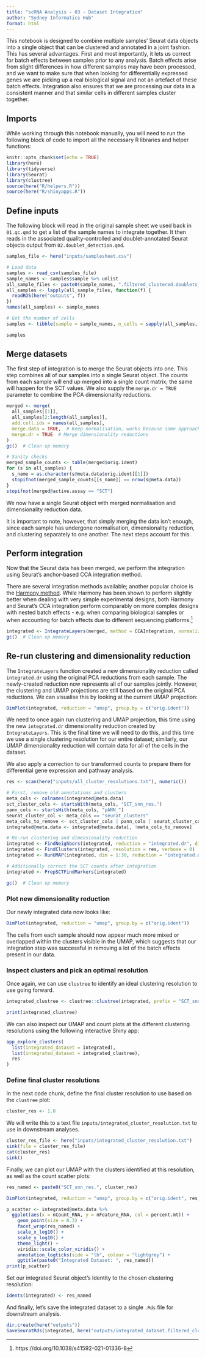 ```yaml
---
title: "scRNA Analysis - 03 - Dataset Integration"
author: "Sydney Informatics Hub"
format: html
---
```


This notebook is designed to combine multiple samples' Seurat data objects into a single object that can be clustered and annotated in a joint fashion. This has several advantages. First and most importantly, it lets us correct for batch effects between samples prior to any analysis. Batch effects arise from slight differences in how different samples may have been processed, and we want to make sure that when looking for differentially expressed genes  we are picking up a real biological signal and not an artefact of these batch effects. Integration also ensures that we are processing our data in a consistent manner and that similar cells in different samples cluster together.

## Imports

While working through this notebook manually, you will need to run the following block of code to import all the necessary R libraries and helper functions:

```r
knitr::opts_chunk$set(echo = TRUE)
library(here)
library(tidyverse)
library(Seurat)
library(clustree)
source(here("R/helpers.R"))
source(here("R/shinyapps.R"))
```

## Define inputs

The following block will read in the original sample sheet we used back in `01.qc.qmd` to get a list of the sample names to integrate together. It then reads in the associated quality-controlled and doublet-annotated Seurat objects output from `02.doublet_detection.qmd`.

```r
samples_file <- here("inputs/samplesheet.csv")

# Load data
samples <- read_csv(samples_file)
sample_names <- samples$sample %>% unlist
all_sample_files <- paste0(sample_names, ".filtered_clustered.doublets_detected.Rds")
all_samples <- lapply(all_sample_files, function(f) {
  readRDS(here("outputs", f))
})
names(all_samples) <- sample_names

# Get the number of cells
samples <- tibble(sample = sample_names, n_cells = sapply(all_samples, function(s) { nrow(s@meta.data) }))

samples
```

## Merge datasets

The first step of integration is to merge the Seurat objects into one. This step combines all of our samples into a single Seurat object. The counts from each sample will end up merged into a single count matrix; the same will happen for the SCT values. We also supply the `merge.dr = TRUE` parameter to combine the PCA dimensionality reductions.

```r
merged <- merge(
  all_samples[[1]],
  all_samples[2:length(all_samples)],
  add.cell.ids = names(all_samples),
  merge.data = TRUE,  # Keep normalisation, works because same approach (SCT) applied to both
  merge.dr = TRUE  # Merge dimensionality reductions
)
gc()  # Clean up memory

# Sanity checks
merged_sample_counts <- table(merged$orig.ident)
for (s in all_samples) {
  s_name = as.character(s@meta.data$orig.ident[[1]])
  stopifnot(merged_sample_counts[[s_name]] == nrow(s@meta.data))
}
stopifnot(merged@active.assay == "SCT")
```

We now have a single Seurat object with merged normalisation and dimensionality reduction data.

It is important to note, however, that simply merging the data isn't enough, since each sample has undergone normalisation, dimensionality reduction, and clustering separately to one another. The next steps account for this.

## Perform integration

Now that the Seurat data has been merged, we perform the integration using Seurat's anchor-based CCA integration method.

There are several integration methods available; another popular choice is the [Harmony method](https://github.com/immunogenomics/harmony). While Harmony has been shown to perform slightly better when dealing with very simple experimental designs, both Harmony and Seurat's CCA integration perform comparably on more complex designs with nested batch effects - e.g. when comparing biological samples or when accounting for batch effects due to different sequencing platforms.[^1]

[^1]: https://doi.org/10.1038/s41592-021-01336-8

```r
integrated <- IntegrateLayers(merged, method = CCAIntegration, normalization.method = "SCT")
gc()  # Clean up memory
```

## Re-run clustering and dimensionality reduction

The `IntegrateLayers` function created a new dimensionality reduction called `integrated.dr` using the original PCA reductions from each sample. The newly-created reduction now represents all of our samples jointly. However, the clustering and UMAP projections are still based on the original PCA reductions. We can visualise this by looking at the current UMAP projection:

```r
DimPlot(integrated, reduction = "umap", group.by = c("orig.ident"))
```

We need to once again run clustering and UMAP projection, this time using the new `integrated.dr` dimensionality reduction created by `IntegrateLayers`. This is the final time we will need to do this, and this time we use a single clustering resolution for our entire dataset; similarly, our UMAP dimensionality reduction will contain data for all of the cells in the dataset.

We also apply a correction to our transformed counts to prepare them for differential gene expression and pathway analysis.

```r
res <- scan(here("inputs/all_cluster_resolutions.txt"), numeric())

# First, remove old annotations and clusters
meta_cols <- colnames(integrated@meta.data)
sct_cluster_cols <- startsWith(meta_cols, "SCT_snn_res.")
pann_cols <- startsWith(meta_cols, "pANN_")
seurat_cluster_col <- meta_cols == "seurat_clusters"
meta_cols_to_remove <- sct_cluster_cols | pann_cols | seurat_cluster_col
integrated@meta.data <- integrated@meta.data[, !meta_cols_to_remove]

# Re-run clustering and dimensionality reduction
integrated <- FindNeighbors(integrated, reduction = "integrated.dr", dims = 1:30)
integrated <- FindClusters(integrated, resolution = res, verbose = 0)
integrated <- RunUMAP(integrated, dim = 1:30, reduction = "integrated.dr")

# Additionally correct the SCT counts after integration
integrated <- PrepSCTFindMarkers(integrated)

gc()  # Clean up memory
```

### Plot new dimensionality reduction

Our newly integrated data now looks like:

```r
DimPlot(integrated, reduction = "umap", group.by = c("orig.ident"))
```

The cells from each sample should now appear much more mixed or overlapped within the clusters visible in the UMAP, which suggests that our integration step was successful in removing a lot of the batch effects present in our data.

### Inspect clusters and pick an optimal resolution

Once again, we can use `clustree` to identify an ideal clustering resolution to use going forward.

```r
integrated_clustree <- clustree::clustree(integrated, prefix = "SCT_snn_res.") + ggtitle("Integrated Dataset")

print(integrated_clustree)
```

We can also inspect our UMAP and count plots at the different clustering resolutions using the following interactive Shiny app:

```r
app_explore_clusters(
  list(integrated_dataset = integrated),
  list(integrated_dataset = integrated_clustree),
  res
)
```

### Define final cluster resolutions

In the next code chunk, define the final cluster resolution to use based on the `clustree` plot:

```r
cluster_res <- 1.0
```

We will write this to a text file `inputs/integrated_cluster_resolution.txt` to use in downstream analyses.

```r
cluster_res_file <- here("inputs/integrated_cluster_resolution.txt")
sink(file = cluster_res_file)
cat(cluster_res)
sink()
```

Finally, we can plot our UMAP with the clusters identified at this resolution, as well as the count scatter plots:

```r
res_named <- paste0("SCT_snn_res.", cluster_res)

DimPlot(integrated, reduction = "umap", group.by = c("orig.ident", res_named), label = TRUE)

p_scatter <- integrated@meta.data %>%
  ggplot(aes(x = nCount_RNA, y = nFeature_RNA, col = percent.mt)) +
    geom_point(size = 0.3) +
    facet_wrap(res_named) +
    scale_x_log10() +
    scale_y_log10() +
    theme_light() +
    viridis::scale_color_viridis() +
    annotation_logticks(side = "lb", colour = "lightgrey") +
    ggtitle(paste0("Integrated Dataset: ", res_named))
print(p_scatter)
```

Set our integrated Seurat object's Identity to the chosen clustering resolution:

```r
Idents(integrated) <- res_named
```

And finally, let's save the integrated dataset to a single `.Rds` file for downstream analysis.

```r
dir.create(here("outputs"))
SaveSeuratRds(integrated, here("outputs/integrated_dataset.filtered_clustered.doublets_detected.integrated.Rds"))
```
